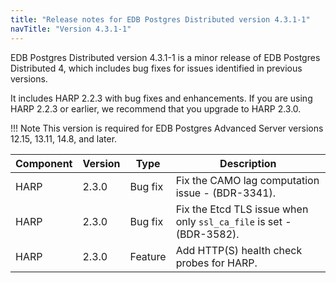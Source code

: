 ```yaml
---
title: "Release notes for EDB Postgres Distributed version 4.3.1-1"
navTitle: "Version 4.3.1-1"
---
```


EDB Postgres Distributed version 4.3.1-1 is a minor release of EDB Postgres Distributed 4, which includes bug fixes for issues identified in previous versions.

It includes HARP 2.2.3 with bug fixes and enhancements. If you are using HARP 2.2.3 or earlier, we recommend that you upgrade to HARP 2.3.0.

!!! Note
    This version is required for EDB Postgres Advanced Server versions 12.15, 13.11, 14.8, and later.


 Component | Version |  Type           |                                                   Description
 --------- | ------- | --------------- | ------------------------------------------------------------------------------------------------------------------------
 HARP      | 2.3.0   | Bug fix         | Fix the CAMO lag computation issue - (BDR-3341).
 HARP      | 2.3.0   | Bug fix         | Fix the Etcd TLS issue when only `ssl_ca_file` is set - (BDR-3582).
 HARP      | 2.3.0   | Feature         | Add HTTP(S) health check probes for HARP.

